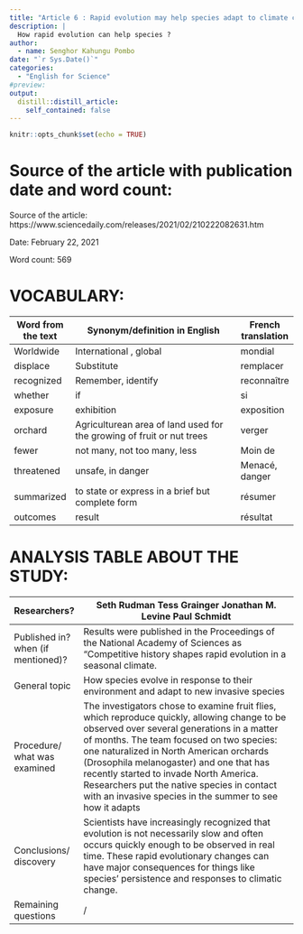 ```yaml
---
title: "Article 6 : Rapid evolution may help species adapt to climate change and competition "
description: |
  How rapid evolution can help species ?
author:
  - name: Senghor Kahungu Pombo
date: "`r Sys.Date()`"
categories:
  - "English for Science"
#preview:
output:
  distill::distill_article:
    self_contained: false
---
```


```r
knitr::opts_chunk$set(echo = TRUE)
```

# Source of the article with publication date and word count:
Source of the article: https://www.sciencedaily.com/releases/2021/02/210222082631.htm

Date:   February 22, 2021

Word count: 569

# VOCABULARY:

|  			Word from the text 		 |  			Synonym/definition in English 		                                         |  			French translation 		 |
|----------------------|-------------------------------------------------------------------------|----------------------|
|  			Worldwide 		          |  			International , 			global 		                                                |  			mondial 		            |
|  			displace 		           |  			Substitute 		                                                            |  			remplacer 		          |
|  			recognized 		         |  			Remember, 			identify 		                                                    |  			reconnaître 		        |
|  			whether 		            |  			if 		                                                                    |  			si 		                 |
|  			exposure 		           |  			exhibition 		                                                            |  			exposition 		         |
|  			orchard 		            |  			Agriculturean 			area of land used for the growing of fruit or nut trees 		 |  			verger 		             |
|  			fewer 		              |  			not 			many, not too many, less 		                                          |  			Moin 			de 		            |
|  			 			threatened 		        |  			unsafe, in 			danger 		                                                     |  			Menacé, 			danger 		     |
|  			summarized 		         |  			to 			state or express in a brief but complete form 		                      |  			résumer 		            |
|  			outcomes 		           |  			result 		                                                                |  			résultat 		           |

# ANALYSIS TABLE ABOUT THE STUDY:

|  			Researchers? 		                       |  			Seth 			Rudman  			  			Tess 			Grainger  			  			Jonathan 			M. Levine  			  			Paul 			Schmidt 		                                                                                                                                                                                                                                                                                                                                                                   |
|--------------------------------------|----------------------------------------------------------------------------------------------------------------------------------------------------------------------------------------------------------------------------------------------------------------------------------------------------------------------------------------------------------------------------------------------------------------------------------------|
|  			Published in? when (if mentioned)? 		 |  			Results 			were published in the Proceedings 			of the National Academy of Sciences as 			"Competitive history shapes rapid evolution in a seasonal 			climate. 		                                                                                                                                                                                                                                                                                  |
|  			General topic 		                      | How species evolve in response to their environment and adapt to new invasive species  			   			 		                                                                                                                                                                                                                                                                                                                                            |
|  			Procedure/ what was examined 		       |  			The 			investigators chose to examine fruit flies, which reproduce 			quickly, allowing change to be observed over several generations 			in a matter of months. The team focused on two species: one 			naturalized in North American orchards (Drosophila melanogaster) 			and one that has recently started to invade North America.  			 Researchers put the native species in contact with an invasive species in the summer to see how it adapts 		 |
|  			Conclusions/ discovery 		             |  			  				  					Scientists 					have increasingly recognized that evolution is not necessarily 					slow and often occurs quickly enough to be observed in real 					time. 					  					These 					rapid evolutionary changes can have major consequences for 					things like species' persistence and responses to climatic 					change. 				 			 		                                                                                                                                              |
|  			Remaining questions 		                |  			/ 		                                                                                                                                                                                                                                                                                                                                                                                                                                    |
